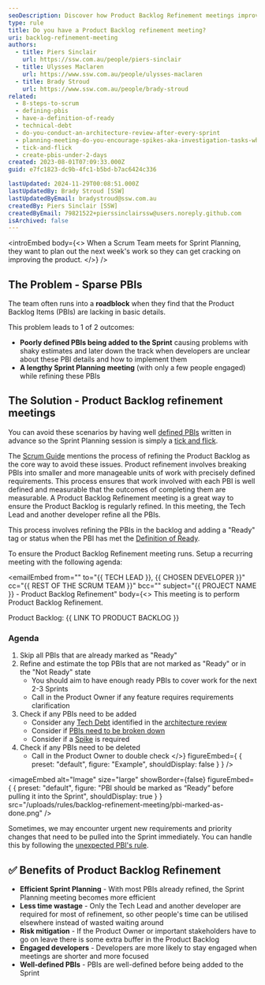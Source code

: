 ```yaml
---
seoDescription: Discover how Product Backlog Refinement meetings improve Scrum efficiency by ensuring clear, ready-to-go PBIs for streamlined Sprint Planning.
type: rule
title: Do you have a Product Backlog refinement meeting?
uri: backlog-refinement-meeting
authors:
  - title: Piers Sinclair
    url: https://ssw.com.au/people/piers-sinclair
  - title: Ulysses Maclaren
    url: https://www.ssw.com.au/people/ulysses-maclaren
  - title: Brady Stroud
    url: https://www.ssw.com.au/people/brady-stroud
related:
  - 8-steps-to-scrum
  - defining-pbis
  - have-a-definition-of-ready
  - technical-debt
  - do-you-conduct-an-architecture-review-after-every-sprint
  - planning-meeting-do-you-encourage-spikes-aka-investigation-tasks-when-a-story-is-inestimable
  - tick-and-flick
  - create-pbis-under-2-days
created: 2023-08-01T07:09:33.000Z
guid: e7fc1823-dc9b-4fc1-b5bd-b7ac6424c336

lastUpdated: 2024-11-29T00:08:51.000Z
lastUpdatedBy: Brady Stroud [SSW]
lastUpdatedByEmail: bradystroud@ssw.com.au
createdBy: Piers Sinclair [SSW]
createdByEmail: 79821522+pierssinclairssw@users.noreply.github.com
isArchived: false
---
```


<introEmbed
  body={<>
When a Scrum Team meets for Sprint Planning, they want to plan out the next week's work so they can get cracking on improving the product.
  </>}
/>
## The Problem - Sparse PBIs

The team often runs into a **roadblock** when they find that the Product Backlog Items (PBIs) are lacking in basic details.

This problem leads to 1 of 2 outcomes:

* **Poorly defined PBIs being added to the Sprint** causing problems with shaky estimates and later down the track when developers are unclear about these PBI details and how to implement them
* **A lengthy Sprint Planning meeting** (with only a few people engaged) while refining these PBIs

## The Solution - Product Backlog refinement meetings

You can avoid these scenarios by having well [defined PBIs](/defining-pbis) written in advance so the Sprint Planning session is simply a [tick and flick](/tick-and-flick).

The [Scrum Guide](https://scrumguides.org/scrum-guide.html) mentions the process of refining the Product Backlog as the core way to avoid these issues. Product refinement involves breaking PBIs into smaller and more manageable units of work with precisely defined requirements. This process ensures that work involved with each PBI is well defined and measurable that the outcomes of completing them are measurable. A Product Backlog Refinement meeting is a great way to ensure the Product Backlog is regularly refined. In this meeting, the Tech Lead and another developer refine all the PBIs.

This process involves refining the PBIs in the backlog and adding a "Ready" tag or status when the PBI has met the [Definition of Ready](/have-a-definition-of-ready).

<youtubeEmbed url="https://www.youtube.com/watch?v=lMpeffmoc0I" description="Video: Backlog Refinement Meetings| Calum Simpson | Rules (3 min)" />

To ensure the Product Backlog Refinement meeting runs. Setup a recurring meeting with the following agenda:

<emailEmbed
  from=""
  to="&#123;&#123; TECH LEAD &#125;&#125;, &#123;&#123; CHOSEN DEVELOPER &#125;&#125;"
  cc="&#123;&#123; REST OF THE SCRUM TEAM &#125;&#125;"
  bcc=""
  subject="&#123;&#123; PROJECT NAME &#125;&#125; - Product Backlog Refinement"
  body={<>
    This meeting is to perform Product Backlog Refinement.

Product Backlog: &#123;&#123; LINK TO PRODUCT BACKLOG &#125;&#125;

### Agenda

1. Skip all PBIs that are already marked as "Ready"
2. Refine and estimate the top PBIs that are not marked as "Ready" or in the "Not Ready" state
    * You should aim to have enough ready PBIs to cover work for the next 2-3 Sprints
    * Call in the Product Owner if any feature requires requirements clarification
3. Check if any PBIs need to be added
    * Consider any [Tech Debt](/technical-debt) identified in the [architecture review](/do-you-conduct-an-architecture-review-after-every-sprint)
    * Consider if [PBIs need to be broken down](/create-pbis-under-2-days)
    * Consider if a [Spike](/encourage-spikes-when-a-story-is-inestimable) is required
4. Check if any PBIs need to be deleted
    * Call in the Product Owner to double check
  </>}
  figureEmbed={ {
    preset: "default",
    figure: "Example",
    shouldDisplay: false
  } }
/>


<imageEmbed
  alt="Image"
  size="large"
  showBorder={false}
  figureEmbed={ {
    preset: "default",
    figure: "PBI should be marked as “Ready” before pulling it into the Sprint",
    shouldDisplay: true
  } }
  src="/uploads/rules/backlog-refinement-meeting/pbi-marked-as-done.png"
/>

Sometimes, we may encounter urgent new requirements and priority changes that need to be pulled into the Sprint immediately. You can handle this by following the [unexpected PBI's rule](/unexpected-requests).

## ✅ Benefits of Product Backlog Refinement

* **Efficient Sprint Planning** - With most PBIs already refined, the Sprint Planning meeting becomes more efficient
* **Less time wastage** - Only the Tech Lead and another developer are required for most of refinement, so other people's time can be utilised elsewhere instead of wasted waiting around
* **Risk mitigation** - If the Product Owner or important stakeholders have to go on leave there is some extra buffer in the Product Backlog
* **Engaged developers** - Developers are more likely to stay engaged when meetings are shorter and more focused
* **Well-defined PBIs** - PBIs are well-defined before being added to the Sprint
